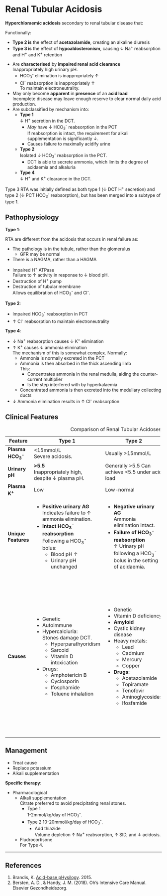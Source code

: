 # Renal Tubular Acidosis {#sec-rta}

**Hyperchloraemic acidosis** secondary to renal tubular disease that:

:::column-margin
:::tick
Functionally:

* **Type 2 is** the effect of **acetazolamide**, creating an alkaline diuresis
* **Type 3 is** the effect of **hypoaldosteronism**, causing ↓ Na^+^ reabsorption and H^+^ and K^+^ retention
:::
:::

* Are **characterised** by **impaired renal acid clearance**\
Inappropriately high urinary pH.
	* HCO~3~^-^ elimination is inappropriately ↑
	* Cl^-^ reabsorption is inappropriately ↑\
	To maintain electroneutrality.
* May only become **apparent** in **presence** of an **acid load**\
Incomplete disease may leave enough reserve to clear normal daily acid production.
* Are subclassified by mechanism into:
	* **Type 1**\
	↓ H^+^ secretion in the DCT.
		* *May* have ↓ HCO~3~^-^ reabsorption in the PCT\
		If reabsorption is intact, the requirement for alkali supplementation is significantly ↓.
		* Causes failure to maximally acidify urine
	* **Type 2**\
	Isolated ↓ HCO~3~^-^ reabsorption in the PCT.
		* DCT is able to secrete ammonia, which limits the degree of acidaemia and alkaluria
	* **Type 4**\
	↓ H^+^ and K^+^ clearance in the DCT.

:::column-margin
Type 3 RTA was initially defined as both type 1 (↓ DCT H^+^ secretion) and type 2 (↓ PCT HCO~3~^-^ reabsorption), but has been merged into a subtype of type 1.
:::


## Pathophysiology

**Type 1**:

:::column-margin
RTA are different from the acidosis that occurs in renal failure as:

* The pathology is in the tubule, rather than the glomerulus
	* GFR may be normal
* There is a NAGMA, rather than a HAGMA
:::

* Impaired H^+^ ATPase\
Failure to ↑ activity in response to ↓ blood pH.
* Destruction of H^+^ pump
* Destruction of tubular membrane\
Allows equilibration of HCO~3~^-^ and Cl^-^.


**Type 2**:

* Impaired HCO~3~^-^ reabsorption in PCT
* ↑ Cl^-^ reabsorption to maintain electroneutrality


**Type 4**:

* ↓ Na^+^ reabsorption causes ↓ K^+^ elimination
* ↑ K^+^ causes ↓ ammonia elimination\
The mechanism of this is somewhat complex. Normally:
	* Ammonia is normally excreted in the PCT
	* Ammonia is then absorbed in the thick ascending limb\
	This:
		* Concentrates ammonia in the renal medulla, aiding the counter-current multiplier
		* Is the step interfered with by hyperkalaemia
	* Concentrated ammonia is then excreted into the medullary collecting ducts
* ↓ Ammonia elimination results in ↑ Cl^-^ reabsorption


## Clinical Features

: Comparison of Renal Tubular Acidoses

+----------------------+---------------------------------------------+-----------------------------------------------------------------------+-----------------------------------------+
| Feature              | Type 1                                      | Type 2                                                                | Type 4                                  |
+======================+=============================================+=======================================================================+=========================================+
| **Plasma HCO~3~^-^** | <15mmol/L\                                  | Usually >15mmol/L                                                     |                                         |
|                      | Severe acidosis.                            |                                                                       |                                         |
+----------------------+---------------------------------------------+-----------------------------------------------------------------------+-----------------------------------------+
| **Urinary pH**       | **>5.5**\                                   | Generally >5.5                                                        | <5.5                                    |
|                      | Inappropriately high, despite ↓ plasma pH.  | Can achieve <5.5 under acid load                                      |                                         |
+----------------------+---------------------------------------------+-----------------------------------------------------------------------+-----------------------------------------+
| **Plasma K^+^**      | Low                                         | Low-normal                                                            | High                                    |
+----------------------+---------------------------------------------+-----------------------------------------------------------------------+-----------------------------------------+
| **Unique Features**  | * **Positive urinary AG**\                  | * **Negative urinary AG**\                                            | **Hyperkalaemia**                       |
|                      | Indicates failure to ↑ ammonia elimination. | Ammonia elimination intact.                                           |                                         |
|                      | * **Intact HCO~3~^-^ reabsorption**\        | * **Failure of HCO~3~^-^ reabsorption**\                              |                                         |
|                      | Following a HCO~3~^-^ bolus:                | ↑ Urinary pH following a HCO~3~^-^ bolus in the setting of acidaemia. |                                         |
|                      |     * Blood pH ↑                            |                                                                       |                                         |
|                      |     * Urinary pH unchanged                  |                                                                       |                                         |
+----------------------+---------------------------------------------+-----------------------------------------------------------------------+-----------------------------------------+
| **Causes**           | * Genetic                                   | * Genetic                                                             | * Aldosterone deficiency                |
|                      | * Autoimmune                                | * Vitamin D deficiency                                                |     * Renin interruption:               |
|                      | * Hypercalciuria:\                          | * **Amyloid**                                                         |         * A2RB                          |
|                      | Stones damage DCT.                          | * Cystic kidney disease                                               |         * ACE-I                         |
|                      |     * Hyperparathyoridism                   | * Heavy metals:                                                       |         * NSAIDs                        |
|                      |     * Sarcoid                               |     * Lead                                                            |         * Heparin                       |
|                      |     * Vitamin D intoxication                |     * Cadmium                                                         |     * Primary                           |
|                      | * Drugs:                                    |     * Mercury                                                         |     * Critical illness                  |
|                      |     * Amphotericin B                        |     * Copper                                                          |     * Calcineurin inhibitors            |
|                      |     * Cyclosporin                           | * **Drugs**:                                                          | * Aldosterone antagonists               |
|                      |     * Ifosphamide                           |     * Acetazolamide                                                   |     * Calcineurin inhibitors            |
|                      |     * Toluene inhalation                    |     * Topiramate                                                      |     * Spironolactone                    |
|                      |                                             |     * Tenofovir                                                       | * Aldosterone-sensitive channel failure |
|                      |                                             |     * Aminoglycosides                                                 |     * Drugs                             |
|                      |                                             |     * Ifosfamide                                                      |         * Amiloride                     |
|                      |                                             |                                                                       |         * Pentamide                     |
|                      |                                             |                                                                       |         * Trimethoprim                  |
|                      |                                             |                                                                       |                                         |
+----------------------+---------------------------------------------+-----------------------------------------------------------------------+-----------------------------------------+



## Management

:::priority
* Treat cause
* Replace potassium
* Alkali supplementation
:::

**Specific therapy**:

* Pharmacological
	* Alkali supplementation\
	Citrate preferred to avoid precipitating renal stones.
		* Type 1\
		1-2mmol/kg/day of HCO~3~^-^.
		* Type 2
		10-20mmol/kg/day of HCO~3~^-^.
			* Add thiazide\
			Volume depletion ↑ Na^+^ reabsorption, ↑ SID, and ↓ acidosis.
	* Fludrocortisone\
	For Type 4.

---

## References

1. Brandis, K. [Acid-base pHysilogy](http://www.anaesthesiamcq.com/AcidBaseBook/ABindex.php). 2015.
2. Bersten, A. D., & Handy, J. M. (2018). Oh’s Intensive Care Manual. Elsevier Gezondheidszorg.
